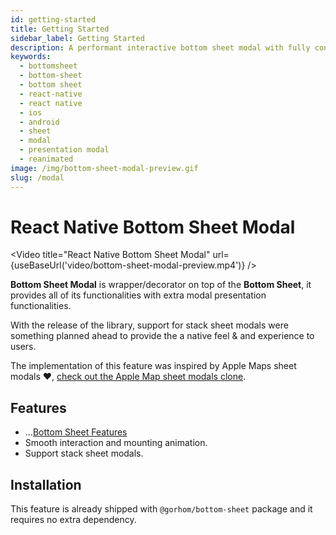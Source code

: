 ```yaml
---
id: getting-started
title: Getting Started
sidebar_label: Getting Started
description: A performant interactive bottom sheet modal with fully configurable options 🚀
keywords:
  - bottomsheet
  - bottom-sheet
  - bottom sheet
  - react-native
  - react native
  - ios
  - android
  - sheet
  - modal
  - presentation modal
  - reanimated
image: /img/bottom-sheet-modal-preview.gif
slug: /modal
---
```


# React Native Bottom Sheet Modal


<Video
  title="React Native Bottom Sheet Modal"
  url={useBaseUrl('video/bottom-sheet-modal-preview.mp4')}
/>

**Bottom Sheet Modal** is wrapper/decorator on top of the **Bottom Sheet**, it provides all of its functionalities with extra modal presentation functionalities.

With the release of the library, support for stack sheet modals were something planned ahead to provide the a native feel & and experience to users.

The implementation of this feature was inspired by Apple Maps sheet modals ❤️, [check out the Apple Map sheet modals clone](https://github.com/gorhom/react-native-bottom-sheet/blob/v2/example/src/screens/integrations/MapExample.tsx).

## Features

- ...[Bottom Sheet Features](/#features)
- Smooth interaction and mounting animation.
- Support stack sheet modals.

## Installation

This feature is already shipped with `@gorhom/bottom-sheet` package and it requires no extra dependency.
